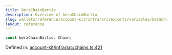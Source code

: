 ```yaml
---
title: beraChainBartio
description: Overview of beraChainBartio
slug: wallets/reference/account-kit/infra/src/exports/variables/beraChainBartio
layout: reference
---
```


```ts
const beraChainBartio: Chain;
```

Defined in: [account-kit/infra/src/chains.ts:421](https://github.com/alchemyplatform/aa-sdk/blob/5b9429f0f16dcd4ff822527b8de589e19e88faa7/account-kit/infra/src/chains.ts#L421)
